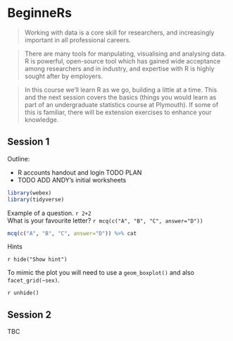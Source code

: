 # BeginneRs {#beginners}

> Working with data is a core skill for researchers, and increasingly important
> in all professional careers.

> There are many tools for manpulating, visualising and analysing data. R is
> powerful, open-source tool which has gained wide acceptance among researchers
> and in industry, and expertise with R is highly sought after by employers.

> In this course we'll learn R as we go, building a little at a time. This and
> the next session covers the basics (things you would learn as part of an
> undergraduate statistics course at Plymouth). If some of this is familiar,
> there will be extension exercises to enhance your knowledge.

## Session 1

Outline:

-   R accounts handout and login TODO PLAN
-   TODO ADD ANDY's initial worksheets

```r
library(webex)
library(tidyverse)
```

Example of a question. `r 2+2`  
What is your favourite letter? `r mcq(c("A", "B", "C", answer="D"))`

```r
mcq(c("A", "B", "C", answer="D")) %>% cat
```

Hints

`r hide("Show hint")`

To mimic the plot you will need to use a `geom_boxplot()` and also
`facet_grid(~sex)`.

`r unhide()`

## Session 2

TBC

<!-- add from Andy -->
